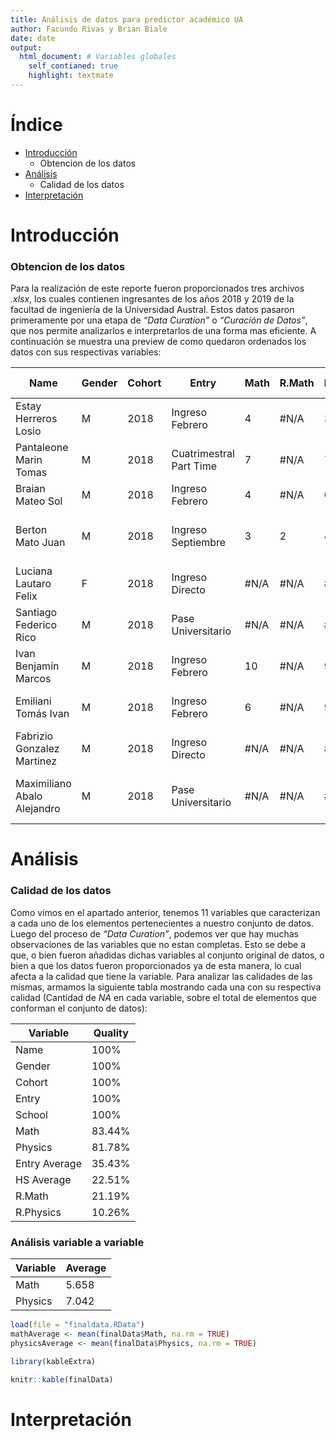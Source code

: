 ---
title: Análisis de datos para predictor académico UA
author: Facundo Rivas y Brian Biale
date: date
output:
  html_document: # Variables globales
    self_contianed: true
    highlight: textmate
---

# Índice {#Indice .unnumbered}
* [Introducción](#Indice)
  * Obtencion de los datos
* [Análisis](#Analisis)
  * Calidad de los datos
* [Interpretación](#Interpretacion)


# Introducción {#Introduccion .unnumbered}
### Obtencion de los datos
Para la realización de este reporte fueron proporcionados tres archivos *.xlsx*, los cuales contienen ingresantes de los años 2018 y 2019 de la facultad de ingeniería de la Universidad Austral. Estos datos pasaron primeramente por una etapa de *"Data Curation"* o *"Curación de Datos"*, que nos permite analizarlos e interpretarlos de una forma mas eficiente. A continuación se muestra una preview de como quedaron ordenados los datos con sus respectivas variables:


| Name                        | Gender | Cohort | Entry                   | Math | R.Math | Physics | R.Physics | Entry Average | HS Average | School                           |
|-----------------------------|--------|--------|-------------------------|------|--------|---------|-----------|---------------|------------|----------------------------------|
| Estay Herreros Losio        | M      | 2018   | Ingreso Febrero         | 4    | #N/A   | 3       | 4         | #N/A          | #N/A       | Sworn College (Moreno)           |
| Pantaleone Marin Tomas      | M      | 2018   | Cuatrimestral Part Time | 7    | #N/A   | 7       | #N/A      | #N/A          | #N/A       | Instituto San José               |
| Braian Mateo Sol            | M      | 2018   | Ingreso Febrero         | 4    | #N/A   | 6       | #N/A      | 5             | #N/A       | Instituto San José               |
| Berton Mato Juan            | M      | 2018   | Ingreso Septiembre      | 3    | 2      | 4       | #N/A      | #N/A          | #N/A       | Santa Soledad Torres Acosta      |
| Luciana Lautaro Felix       | F      | 2018   | Ingreso Directo         | #N/A | #N/A   | #N/A    | #N/A      | #N/A          | #N/A       | Northlands (Nordelta)            |
| Santiago Federico Rico      | M      | 2018   | Pase Universitario      | #N/A | #N/A   | #N/A    | #N/A      | #N/A          | #N/A       | Bedes Grammar School             |
| Ivan Benjamín Marcos        | M      | 2018   | Ingreso Febrero         | 10   | #N/A   | 9       | #N/A      | #N/A          | #N/A       | Cardenal Pironio                 |
| Emiliani Tomás Ivan         | M      | 2018   | Ingreso Febrero         | 6    | #N/A   | 9       | #N/A      | 7             | #N/A       | Lord Byron School (Peru)         |
| Fabrizio Gonzalez Martinez  | M      | 2018   | Ingreso Directo         | #N/A | #N/A   | #N/A    | #N/A      | #N/A          | #N/A       | Los Molinos                      |
| Maximiliano Abalo Alejandro | M      | 2018   | Pase Universitario      | #N/A | #N/A   | #N/A    | #N/A      | #N/A          | #N/A       | Colegio Peruano Britanico (Peru) |


# Análisis {#Analisis .unnumbered}

### Calidad de los datos
Como vimos en el apartado anterior, tenemos 11 variables que caracterizan a cada uno de los elementos pertenecientes a nuestro conjunto de datos. Luego del proceso de *"Data Curation"*, podemos ver que hay muchas observaciones de las variables que no estan completas. Esto se debe a que, o bien fueron añadidas dichas variables al conjunto original de datos, o bien a que los datos fueron proporcionados ya de esta manera, lo cual afecta a la calidad que tiene la variable. Para analizar las calidades de las mismas, armamos la siguiente tabla mostrando cada una con su respectiva calidad (Cantidad de *NA* en cada variable, sobre el total de elementos que conforman el conjunto de datos):

| Variable      | Quality |
|---------------|---------|
| Name          | 100%    |
| Gender        | 100%    |
| Cohort        | 100%    |
| Entry         | 100%    |
| School        | 100%    |
| Math          | 83.44%  |
| Physics       | 81.78%  |
| Entry Average | 35.43%  |
| HS Average    | 22.51%  |
| R.Math        | 21.19%  |
| R.Physics     | 10.26%  |

### Análisis variable a variable

|  Variable | Average |
|-----------|---------|
| Math      | 5.658   |
| Physics   | 7.042   |



```{r}
load(file = "finaldata.RData")
mathAverage <- mean(finalData$Math, na.rm = TRUE)
physicsAverage <- mean(finalData$Physics, na.rm = TRUE)

library(kableExtra)

knitr::kable(finalData)
```
# Interpretación {#Interpretacion .unnumbered} 
